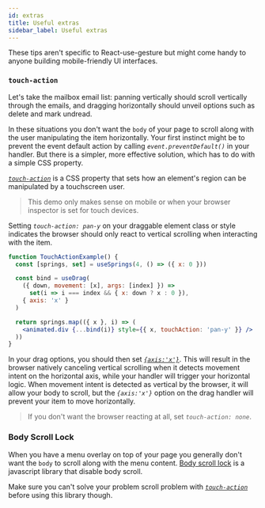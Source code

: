```yaml
---
id: extras
title: Useful extras
sidebar_label: Useful extras
---
```



These tips aren't specific to React-use-gesture but might come handy to anyone building mobile-friendly UI interfaces.

### `touch-action`

Let's take the mailbox email list: panning vertically should scroll vertically through the emails, and dragging horizontally should unveil options such as delete and mark undread.

In these situations you don't want the `body` of your page to scroll along with the user manipulating the item horizontally. Your first instinct might be to prevent the event default action by calling _`event.preventDefault()`_ in your handler. But there is a simpler, more effective solution, which has to do with a simple CSS property.

[_`touch-action`_](https://developer.mozilla.org/en-US/docs/Web/CSS/touch-action) is a CSS property that sets how an element's region can be manipulated by a touchscreen user.

> This demo only makes sense on mobile or when your browser inspector is set for touch devices.

<Example id="TouchAction" />

Setting _`touch-action: pan-y`_ on your draggable element class or style indicates the browser should only react to vertical scrolling when interacting with the item.

```jsx {3-12}
function TouchActionExample() {
  const [springs, set] = useSprings(4, () => ({ x: 0 }))

  const bind = useDrag(
    ({ down, movement: [x], args: [index] }) =>
      set(i => i === index && { x: down ? x : 0 }),
    { axis: 'x' }
  )

  return springs.map(({ x }, i) => (
    <animated.div {...bind(i)} style={{ x, touchAction: 'pan-y' }} />
  ))
}
```

In your drag options, you should then set [_`{axis:'x'}`_](options.md/#axis-xy-gestures-only). This will result in the browser natively canceling vertical scrolling when it detects movement intent on the horizontal axis, while your handler will trigger your horizontal logic. When movement intent is detected as vertical by the browser, it will allow your body to scroll, but the _`{axis:'x'}`_ option on the drag handler will prevent your item to move horizontally.

> If you don't want the browser reacting at all, set _`touch-action: none`_.

### Body Scroll Lock

When you have a menu overlay on top of your page you generally don't want the `body` to scroll along with the menu content. [Body scroll lock](https://github.com/willmcpo/body-scroll-lock) is a javascript library that disable body scroll.

Make sure you can't solve your problem scroll problem with [_`touch-action`_](#touch-action) before using this library though.
